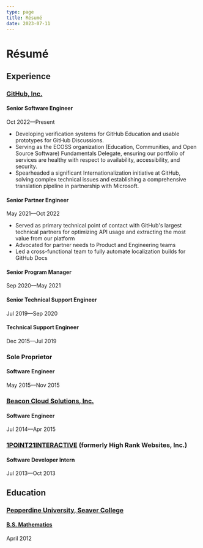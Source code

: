 ```yaml
---
type: page
title: Résumé
date: 2023-07-11
---
```


# Résumé

## Experience

### [GitHub, Inc.](https://github.com/)

#### Senior Software Engineer
Oct 2022––Present

- Developing verification systems for GitHub Education and usable prototypes for GitHub Discussions.
- Serving as the ECOSS organization (Education, Communities, and Open Source Software) Fundamentals Delegate, ensuring our portfolio of services are healthy with respect to availability, accessibility, and security.
- Spearheaded a significant Internationalization initiative at GitHub, solving complex technical issues and establishing a comprehensive translation pipeline in partnership with Microsoft.

#### Senior Partner Engineer
May 2021––Oct 2022

- Served as primary technical point of contact with GitHub's largest technical partners for optimizing API usage and extracting the most value from our platform
- Advocated for partner needs to Product and Engineering teams
- Led a cross-functional team to fully automate localization builds for GitHub Docs

#### Senior Program Manager
Sep 2020––May 2021

#### Senior Technical Support Engineer
Jul 2019––Sep 2020

#### Technical Support Engineer
Dec 2015––Jul 2019

### Sole Proprietor

#### Software Engineer
May 2015––Nov 2015

### [Beacon Cloud Solutions, Inc.](https://www.beaconcloudsolutions.com/)

#### Software Engineer
Jul 2014––Apr 2015

### [1POINT21INTERACTIVE](https://www.1point21interactive.com/) (formerly High Rank Websites, Inc.)

#### Software Developer Intern
Jul 2013––Oct 2013

## Education

### [Pepperdine University, Seaver College](https://seaver.pepperdine.edu/)

#### [B.S. Mathematics](https://seaver.pepperdine.edu/natural-science/undergraduate/mathematics/)
April 2012
